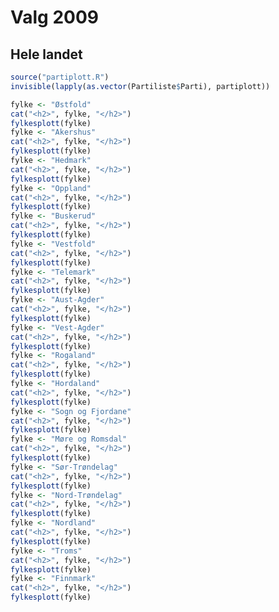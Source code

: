 Valg 2009
=========

Hele landet
-----------

```r
source("partiplott.R")
invisible(lapply(as.vector(Partiliste$Parti), partiplott))
```

```r
fylke <- "Østfold"
cat("<h2>", fylke, "</h2>")
fylkesplott(fylke)
fylke <- "Akershus"
cat("<h2>", fylke, "</h2>")
fylkesplott(fylke)
fylke <- "Hedmark"
cat("<h2>", fylke, "</h2>")
fylkesplott(fylke)
fylke <- "Oppland"
cat("<h2>", fylke, "</h2>")
fylkesplott(fylke)
fylke <- "Buskerud"
cat("<h2>", fylke, "</h2>")
fylkesplott(fylke)
fylke <- "Vestfold"
cat("<h2>", fylke, "</h2>")
fylkesplott(fylke)
fylke <- "Telemark"
cat("<h2>", fylke, "</h2>")
fylkesplott(fylke)
fylke <- "Aust-Agder"
cat("<h2>", fylke, "</h2>")
fylkesplott(fylke)
fylke <- "Vest-Agder"
cat("<h2>", fylke, "</h2>")
fylkesplott(fylke)
fylke <- "Rogaland"
cat("<h2>", fylke, "</h2>")
fylkesplott(fylke)
fylke <- "Hordaland"
cat("<h2>", fylke, "</h2>")
fylkesplott(fylke)
fylke <- "Sogn og Fjordane"
cat("<h2>", fylke, "</h2>")
fylkesplott(fylke)
fylke <- "Møre og Romsdal"
cat("<h2>", fylke, "</h2>")
fylkesplott(fylke)
fylke <- "Sør-Trøndelag"
cat("<h2>", fylke, "</h2>")
fylkesplott(fylke)
fylke <- "Nord-Trøndelag"
cat("<h2>", fylke, "</h2>")
fylkesplott(fylke)
fylke <- "Nordland"
cat("<h2>", fylke, "</h2>")
fylkesplott(fylke)
fylke <- "Troms"
cat("<h2>", fylke, "</h2>")
fylkesplott(fylke)
fylke <- "Finnmark"
cat("<h2>", fylke, "</h2>")
fylkesplott(fylke)
```
